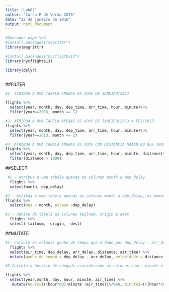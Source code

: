 ```yaml
---
title: "Lab03"
author: "Curso R de Verão 2016"
date: "22 de janeiro de 2016"
output: html_document
---
```


```r


#Operador pipe %>%
#install.packages("magrittr")
library(magrittr)

#install.packages("nycfligths13")
library(nycflights13)

library(dplyr)



```
##FILTER

```r
#1- ATRIBUA A UMA TABELA APENAS OS VOOS DE JANEIRO/2013

flights %>%
  select(year, month, day, dep_time, arr_time, hour, minute)%>%
  filter(year==2013, month == 1)

#2- ATRIBUA A UMA TABELA APENAS OS VOOS DE JANEIRO/2013 e FEV/2013
flights %>%
  select(year, month, day, dep_time, arr_time, hour, minute)%>%
  filter(year==2013, month <= 2)

#3- ATRIBUA A UMA TABELA APENAS OS VOOS COM DISTANCIA MAIOR DO Que 1000 milhas
flights %>%
  select(year, month, day, dep_time, arr_time, hour, minute, distance)%>%
  filter(distance > 1000)

```


##SELECT
```r

 #1 - Atribua a uma tabela apenas as colunas month e dep_delay.
  flights %>%
  select(month, dep_delay)

#2 - Atribua a uma tabela apenas as colunas month e dep_delay, os nomes dessas colunas devem ser mes e atraso.
flights %>%
  select(mes = month, atraso =dep_delay)

#3 - Retire da tabela as colunas tailnum, origin e dest
  flights %>%
  select(-tailnum, -origin, -dest)


```

##MUTATE
```r

#1- Calcule as colunas ganho_de_tempo que é dado por dep_delay - arr_delay e velocidade dada por distance / air_time * 60.
  flights %>%
  select(air_time, dep_delay, arr_delay, distance, air_time) %>%
  mutate(ganho_de_tempo = dep_delay - arr_delay, velocidade = distance /air_time * 60) %>% tbl_df

#2.Calcule o horário de chegada considerando as colunas hour, minute e air_time. A tabela deve conter duas colunas novas: hour2 com a hora de chegada e minute2 com o minuto de chegada.

flights %>%
  select(year,month, day, hour, minute, air_time) %>%
   mutate(hour2=(((hour*60)+minute +air_time))%/%60, minute2=(((hour*60)+minute +air_time))%%60) %>% tbl_df




```

